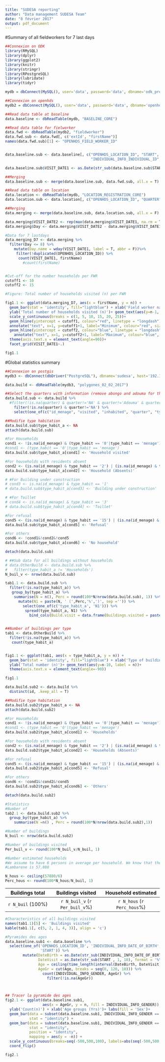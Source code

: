 ```yaml
---
title: "SUDESA reporting"
author: "Data management SUDESA Team"
date: "8 février 2017"
output: pdf_document
---
```



#Summary of all fieldworkers for 7 last days

```r

##Connexion on ODK
library(RMySQL)
library(dplyr)
library(ggplot2)
library(knitr)
library(stringr)
library(RPostgreSQL)
library(lubridate)
library(tidyr)

mydb = dbConnect(MySQL(), user='data', password='data', dbname='odk_prod', host='192.168.1.62')

##Connexion on openhds
mydb2 = dbConnect(MySQL(), user='data', password='data', dbname='openhds', host='192.168.1.62')

##Read data table at baseline
data.baseline <- dbReadTable(mydb, "BASELINE_CORE")

##Read data table for fielworker
data.fwd <- dbReadTable(mydb2, "fieldworker")
data.fwd.sub <- data.fwd[, c('extId', "firstName")]
names(data.fwd.sub)[1] <- "OPENHDS_FIELD_WORKER_ID"


data.baseline.sub <- data.baseline[, c("OPENHDS_LOCATION_ID", "START", 
                                       "INDIVIDUAL_INFO_INDIVIDUAL_ID", "OPENHDS_FIELD_WORKER_ID")]

data.baseline.sub$VISIT_DATE1 <- as.Date(str_sub(data.baseline.sub$START , 1, 10), format = '%Y-%m-%d')

##Merging 
data.baseline.sub <- merge(data.baseline.sub, data.fwd.sub, all.x = T)

##Read data table on location
data.location <- dbReadTable(mydb, "LOCATION_REGISTRATION_CORE")
data.location.sub <- data.location[, c("OPENHDS_LOCATION_ID", "QUARTER")]

##Merging
data.merging <- merge(data.baseline.sub, data.location.sub, all.x = F)

data.merging$VISIT_DATE2 <- rep(max(data.merging$VISIT_DATE1, na.rm = T), nrow(data.merging))
data.merging$Day <- data.merging$VISIT_DATE2 - data.merging$VISIT_DATE1

#Data for 7 lastdays
data.merging_D7 <- data.merging %>%
  filter(Day <= 8) %>%
    mutate(Day.name = wday(VISIT_DATE1, label = T, abbr = F))%>%
     filter(!duplicated(OPENHDS_LOCATION_ID)) %>%
      count(VISIT_DATE1, firstName)
        #count(firstName)


#Cut-off for the number households per FWR
cutoff1 <- 10
cutoff2 <- 15

```


```r

#Figure: Total number of households visited (n) per FWR

fig1.1 <- ggplot(data.merging_D7, aes(x = firstName, y = n)) + 
  geom_bar(stat = 'identity', fill="lightblue") + xlab('Field worker name') +
  ylab('Total number of households visited (n)')+ geom_text(aes(y=n-1, label = n))+
  scale_y_continuous(breaks = c(1, 5, 10, 15, 20, 25))+
  geom_hline(yintercept = cutoff1, colour="red", linetype = "longdash") +
  annotate("text", x=1, y=cutoff1+1, label="Minimum", colour="red", size=3) +
  geom_hline(yintercept = cutoff2, colour="blue", linetype = "longdash") +
    annotate("text", x=1, y=cutoff2+1, label="Maximum", colour="blue", size=3)+
  theme(axis.text.x = element_text(angle=90))+
  facet_grid(VISIT_DATE1~.)

fig1.1 
```




\pagebreak


#Global statistics summary

```r

##Connexion on postgis
mydb3 <- dbConnect(dbDriver("PostgreSQL"), dbname='sudesa', host='192.168.1.62', port='5432', user='postgres', password='test' )

data.build <- dbReadTable(mydb3, "polygones_02_02_2017")

##Select the quarters with information (remove abongo and adouma for the moment)
data.build.sub <- data.build %>%
  #filter(!is.na(quarter) & quarter!='NA' & quarter!='Adouma' & quarter!='Abongo') %>%
    filter(!is.na(quarter) & quarter!='NA') %>%
    select(one_of(c("id_menage", "visited", "inhabited", "quarter", "type_habit","type_hab_1", "name_habit")))

##Modifie type habitation
data.build.sub$type_habit_a <- NA
attach(data.build.sub)

#For Households
cond1 <- !is.na(id_menage) & (type_habit == '0'|type_habit == 'menage')
#cond1 <- (type_habit == '0'|type_habit == 'menage')
data.build.sub$type_habit_a[cond1] <- 'Household visited'

#For households with residents absent
cond2 <- (is.na(id_menage) & type_habit == '2') | (is.na(id_menage) & type_hab_1 == 'Absent')
data.build.sub$type_habit_a[cond2] <- 'Household (Absents)'

# #For Building under construction
# cond3 <- is.na(id_menage) & type_habit == '1' 
# data.build.sub$type_habit_a[cond3] <- 'Building under construction'

# #For Toillet
# cond4 <- is.na(id_menage) & type_habit == '3' 
# data.build.sub$type_habit_a[cond4] <- 'Toillet'

#For refusal
cond5 <- (is.na(id_menage) & type_habit == '15') | (is.na(id_menage) & type_hab_1 == 'refus') 
data.build.sub$type_habit_a[cond5] <- 'Refusal'

#For others
cond6 <- !cond1&!cond2&!cond5
data.build.sub$type_habit_a[cond6] <- 'No household'

detach(data.build.sub)

# ##Sub data for all buildings without households
# data.OtherBuild <- data.build.sub %>%
#   filter(type_habit_a != 'Households')
N_buil_v <- nrow(data.build.sub)

tab1.1 <- data.build.sub %>%
  filter(!is.na(type_habit_a)) %>%
   group_by(type_habit_a) %>%
    summarise(N = n(), Perc = round(100*N/nrow(data.build.sub), 1)) %>%
      mutate(N1 = paste(N, ' (',Perc,'%',')', sep ='')) %>%
        select(one_of(c('type_habit_a', 'N1'))) %>%
         spread(type_habit_a, N1) %>%
           bind_cols(Build.visit = data.frame(Buildings.visited = paste(N_buil_v, '(100%)')))
          
```

```r

##Number of buildings per type
tab1 <- data.OtherBuild %>%
  filter(!is.na(type_habit_a)) %>%
   count(type_habit_a) 


fig1.1 <- ggplot(tab1, aes(x = type_habit_a, y = n)) + 
  geom_bar(stat = 'identity', fill="lightblue") + xlab('Type of buildings') +
  ylab('Total number (n)')+ geom_text(aes(y=n-10, label = n))+
  theme(axis.text.x = element_text(angle=-90))

fig1.1 

```

```r
data.build.sub2 <- data.build %>%
  distinct(id, .keep_all = T)

##Modifie type habitation
data.build.sub2$type_habit_a <- NA
attach(data.build.sub2)

#For Households
cond1 <- !is.na(id_menage) & (type_habit == '0'|type_habit == 'menage')
#cond1 <- (type_habit == '0'|type_habit == 'menage')
data.build.sub2$type_habit_a[cond1] <- 'Households'

#For households with residents absent
cond2 <- (is.na(id_menage) & type_habit == '2') | (is.na(id_menage) & type_hab_1 == 'Absent')
data.build.sub2$type_habit_a[cond2] <- 'Households (Absents)'

#For refusal
cond5 <- (is.na(id_menage) & type_habit == '15') | (is.na(id_menage) & type_hab_1 == 'refus') 
data.build.sub2$type_habit_a[cond5] <- 'Refusal'

#For others
cond6 <- !cond1&!cond2&!cond5
data.build.sub2$type_habit_a[cond6] <- 'Others'

detach(data.build.sub2)

#Statistics
#Number of
tab2.1 <- data.build.sub2 %>%
  group_by(type_habit_a) %>%
    summarise(N =n() , Perc = round(100*N/nrow(data.build.sub2),1))

#Number of buildings
N_buil <- nrow(data.build.sub2)

#Number of buildings visited
Per_buil_v <- round(100*N_buil_v/N_buil, 1)

#Number estimated households
#We assume to have 6 persons in average per household. We know that the population size in
#Lambarene is 57,880

N_hous <- ceiling(57880/6)
Perc_hous <- round(100*N_hous/N_buil, 1)

```


|Buildings total|Buildings visited|Household estimated|
|:-------------:|:---------------:|:-----------------:|
|`r N_buil` (100%)|`r N_buil_v` (`r Per_buil_v`%)|`r N_hous` (`r Perc_hous`%)|


```r
#Characteristics of all buildings visited
names(tab1.1)[5] <- 'Buildings visited'
kable(tab1.1[, c(5, 2, 1, 4, 3)], align = 'c')
```


```r
#Pyramides des ages
data.baseline.sub1 <- data.baseline %>%
  select(one_of('OPENHDS_LOCATION_ID', 'INDIVIDUAL_INFO_DATE_OF_BIRTH', 'INDIVIDUAL_INFO_GENDER',
                'START')) %>%
        mutate(DateBirth = as.Date(str_sub(INDIVIDUAL_INFO_DATE_OF_BIRTH , 1, 10), format = '%Y-%m-%d'),
               DateVisit = as.Date(str_sub(START , 1, 10), format = '%Y-%m-%d'),
               Age = ceiling(time_length(interval(DateBirth, DateVisit), 'years')),
               AgeGr = cut(Age, breaks = seq(0, 120, 10))) %>%
                 count(INDIVIDUAL_INFO_GENDER, AgeGr) %>%
                   filter(!is.na(AgeGr))



## Tracer la pyramide des ages
fig2.1 <- ggplot(data.baseline.sub1, 
                 aes(x = AgeGr, y = n, fill = INDIVIDUAL_INFO_GENDER)) +
  ylab('Count(n)') + xlab('Age groups (Yrs)')+ labs(fill = 'Sex')+
  geom_bar(data = subset(data.baseline.sub1, INDIVIDUAL_INFO_GENDER == "F"),
           stat = "identity") +
  geom_bar(data = subset(data.baseline.sub1, INDIVIDUAL_INFO_GENDER == "M"),
           stat = "identity",
           position = "identity",
           mapping = aes(y = -n)) +
  scale_y_continuous(breaks=seq(-500,500,100), labels=abs(seq(-500,500,100)))  +
  coord_flip()

fig2.1

```
